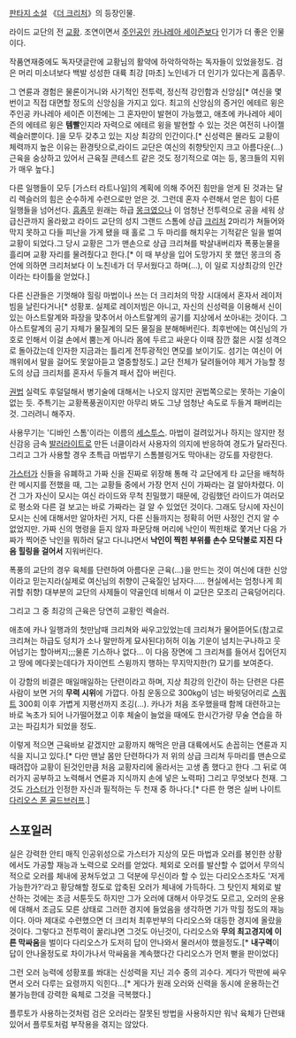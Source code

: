 [[판타지 소설]] 《[[더 크리처]]》의 등장인물.

라이드 교단의 전 [[교황]]. 조연이면서 [[주인공]]인 [[카나레아 세이즌]]보다 인기가 더 좋은 인물이다.

작품연재중에도 독자댓글란에 교황님의 활약에 하악하악하는 독자들이 있었을정도. 검은 머리 미소녀보다 백발 성성한 대륙 최강 [마초] 노인네가 더 인기가 있다는게 흠좀무.

그 연륜과 경험은 물론이거니와 사기적인 전투력, 정신적 강인함과 신앙심[* 여신을 몇 번이고 직접 대면할 정도의 신앙심을 가지고 있다. 최고의 신앙심의 증거인 에테르 윙은 주인공 카나레아 세이즌 이전에는 그 혼자만이 발현이 가능했고, 애초에 카나레아 세이즌의 에테르 윙은 '''템빨'''인지라 자력으로 에테르 윙을 발현할 수 있는 것은 여전히 나이젤 렉슬러뿐이다. ]을 모두 갖추고 있는 지상 최강의 인간이다.[* 신성력은 몰라도 교황이 체력까지 높은 이유는 환경탓으로,라이드 교단은 여신의 취향탓인지 크고 아름다운(...) 근육을 숭상하고 있어서 근육질 콘테스트 같은 것도 정기적으로 여는 등, 몽크들의 지위가 매우 높다.]

다른 일행들이 모두 [가스터 라트나일]의 계획에 의해 주어진 힘만을 얻게 된 것과는 달리 렉슬러의 힘은 순수하게 수련으로만 얻은 것.
그런데 혼자 수련해서 얻은 힘이 다른 일행들을 넘어선다. [[흠좀무]]
원래는 하급 [[몽크]]였으나 이 엄청난 전투력으로 공을 세워 상급신관까지 올라왔고 라이드 교단의 성지 그랜드 스톰에 상급 [[크리처]] 2마리가 쳐들어와 막지 못하고 다들 피난을 가게 됐을 때 홀로 그 두 마리를 해치우는 기적같은 일을 벌여 교황이 되었다.그 당시 교황은 그가 맨손으로 상급 크리쳐를 박살내버리자 폭풍눈물을 흘리며 교황 자리를 물려줬다고 한다.[* 이 때 부상을 입어 도망가지 못 했던 몽크의 증언에 의하면 크리처보다 이 노친네가 더 무서웠다고 하며(...), 이 일로 지상최강의 인간이라는 타이틀을 얻었다.]

다른 신관들은 기껏해야 힐링 마법이나 쓰는 더 크리처의 막장 시대에서 혼자서 레이저빔을 날린다거나[* 성황포. 실제로 레이저빔은 아니고, 자신의 신성력을 이용해서 신이 있는 아스트랄계와 파장을 맞추어서 아스트랄계의 공기를 지상에서 쏘아내는 것이다. 그 아스트랄계의 공기 자체가 물질계의 모든 물질을 분해해버린다. 최후반에는 여신님의 가호로 인해서 이걸 손에서 뿜는게 아니라 몸에 두르고 싸운다 이때 잠깐 젊은 시절 성격으로 돌아갔는데 인자한 지금과는 틀리게 전투광적인 면모를 보이기도. 섬기는 여신이 어깨위에서 말을 걸어도 못알아듣고 열중할정도.] 교단 전체가 달려들어야 제거 가능할 정도의 상급 크리처를 혼자서 두들겨 패서 잡아 버린다.

[[권법]] 실력도 후덜덜해서 병기술에 대해서는 나오지 않지만 권법쪽으로는 못하는 기술이 없는 듯.
주특기는 교황폭풍권이지만 아무리 봐도 그냥 엄청난 속도로 두들겨 패버리는 것. 그러려니 해주자.

사용무기는 '디바인 스톰'이라는 이름의 [[세스투스]]. 마법이 걸려있거나 하지는 않지만 정신감응 금속 [[발러라이트]]로 만든 너클이라서 사용자의 의지에 반응하여 경도가 달라진다. 그리고 그가 사용할 경우 초특급 마법무기 스톰블링거도 막아내는 강도를 자랑한다.

[[가스터]]가 신들을 유폐하고 가짜 신을 진짜로 위장해 통해 각 교단에게 타 교단을 배척하란 메시지를 전했을 때, 그는 교황들 중에서 가장 먼저 신이 가짜라는 걸 알아차렸다. 이건 그가 자신이 모시는 여신 라이드와 무척 친밀했기 때문에, 강림했던 라이드가 여러모로 평소와 다른 걸 보고는 바로 가짜라는 걸 알 수 있었던 것이다. 그래도 당시에 자신이 모시는 신에 대해서만 알아차린 거지, 다른 신들까지는 정확히 어떤 사정인 건지 알 수 없었지만. 가짜 신의 명령을 듣지 않자 파문당해 머리에 낙인이 찍힌채로 쫓겨난 다음 가짜가 찍어준 낙인을 뭐하러 달고 다니냐면서 '''낙인이 찍힌 부위를 손수 모닥불로 지진 다음 힐링을 걸어서''' 지워버린다.

폭풍의 교단의 경우 육체를 단련하여 아름다운 근육(...)을 만드는 것이 여신에 대한 신앙이라고 믿는지라(실제로 여신님의 취향이 근육질인 남자다..... 현실에서는 엄청나게 희귀할 취향) 대부분의 교단의 사제들이 약골인데 비해서 이 교단은 모조리 근육덩어리다.

그리고 그 중 최강의 근육은 당연히 교황인 렉슬러.

애초에 카나 일행과의 첫만남때 크리쳐와 싸우고있었는데 크리쳐가 물어뜯어도(참고로 크리쳐는 하급도 덩치가 소나 말만하게 묘사된다)허허 이놈 기운이 넘치는구나하고 웃어넘기는 할아버지;;;물론 기스하나 없다...
이 다음 장면에 그 크리쳐를 들어서 집어던지고 땅에 메다꽂는데다가 자이언트 스윙까지 행하는 무지막지한(?) 묘기를 보여준다.


이 강함의 비결은 매일매일하는 단련이라고 하며, 지상 최강의 인간이 하는 단련은 다른 사람이 보면 거의 '''무력 시위'''에 가깝다. 아침 운동으로 300kg이 넘는 바윗덩어리로 [[스쿼트]] 300회 이후 가볍게 지평선까지 조깅(...). 카나가 처음 조우했을때 함께 대련하고는 바로 녹초가 되어 나가떨어졌고 이후 체술이 늘었을 때에도 한시간가량 무술 연습을 하고는 파김치가 되었을 정도.

이렇게 적으면 근육바보 같겠지만 교황까지 해먹은 만큼 대륙에서도 손꼽히는 연륜과 지식을 지니고 있다.[* 다만 맨날 몸만 단련하다가 저 위의 상급 크리쳐 두마리를 맨손으로 때려잡아 교황이 된것인만큼 처음 교황자리에 올라서는 고생 좀 했다고 한다 .그 뒤로 여러가지 공부하고 노력해서 연륜과 지식까지 손에 넣은 노력파]
그리고 무엇보다 천재. 그것도 [[가스터]]가 인정한 자신과 필적하는 두 천재 중 하나다.[* 다른 한 명은 실버 나이트 [[다리오스 폰 골드브러프]].]

== 스포일러 ==
실은 강력한 안티 매직 인공위성으로 가스터가 지상의 모든 마법과 오러를 봉인한 상황에서도 가공할 재능과 노력으로 오러를 얻었다.
체외로 오러를 발산할 수 없어서 무의식적으로 오러를 체내에 꿍쳐두었고 그 덕분에 무신이라 할 수 있는 다리오스조차도 '저게 가능한가?'라고 황당해할 정도로 압축된 오러가 체내에 가득하다.
그 탓인지 체외로 발산하는 것에는 조금 서툰듯도 하지만 그가 오러에 대해서 아무것도 모르고, 오러의 운용에 대해서 조금도 모른 상태로 그러한 경지에 들었음을 생각하면 기가 막힐 정도의 재능이다.
아마 제대로 수련했으면 더 크리처 최후반부의 다리오스와 대등한 경지에 올랐을 것이다.
그렇다고 전투력이 꿀리냐면 그것도 아닌것이, 다리오스와 '''무의 최고경지에 이른 막싸움'''을 벌이다 다리오스가 도저히 답이 안나와서 물러서야 했을정도.[* '''내구력'''이 답이 안나올정도로 차이가나서 막싸움을 계속했다간 다리오스가 먼저 뻗을 판이었다]

그런 오러 능력에 성황포를 쏴대는 신성력을 지닌 괴수 중의 괴수다. 게다가 막판에 싸우면서 오러 다루는 요령까지 익힌다...[* 게다가 원래 오러와 신력을 동시에 운용하는건 불가능한데 강력한 육체로 그것을 극복했다.]

플루토가 사용하는것처럼 검은 오러라는 잘못된 방법을 사용하지만 워낙 육체가 단련돼있어서 플루토처럼 부작용을 겪지는 않았다.
